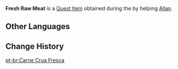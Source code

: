 {{Item Infobox
|id           = 100757
|image        = Item Raw Meat.png
|type         = Quest Items
|group        = Event Items
|description  = Fresh meat rendered from a fresh hunt. It is both firm and tender.
|event        = Invitation of Windblume
|source1      = Obtained during the ''[[Flavor of the Month]]''
|quest        = Flavor of the Month
|related_type = Variant
|related_item = Raw Meat
}}
'''Fresh Raw Meat''' is a [[Quest Item]] obtained during the {{Quest|Flavor of the Month}} by helping [[Allan]].

==Other Languages==
{{Other Languages
|default_hidden = 1
|en      = Fresh Raw Meat
|zhs     = 新鲜的兽肉
|zhs_rm  = Xīnxiān de Shòu Ròu
|zht     = 新鮮的獸肉
|zht_rm  = Xīnxiān de Shòu Ròu
|ja      = 新鮮な獣肉
|ja_rm   = Shinsen-na Juuniku
|ko      = 신선한 짐승고기
|es      = Carne cruda fresca
|fr      = Viande crue fraîche
|ru      = Свежее сырое мясо
|th      = Raw Meat สด ๆ
|th_rm   = Raw Meat Sot-sot
|vi      = Thịt Rừng Tươi
|de      = Frisches rohes Fleisch
|id      = Raw Meat Segar
|pt      = Carne Crua Fresca
|tr      = Taze Çiğ Et
|it      = Carne cruda fresca
}}

==Change History==
{{Change History|1.4}}

[[pt-br:Carne Crua Fresca]]